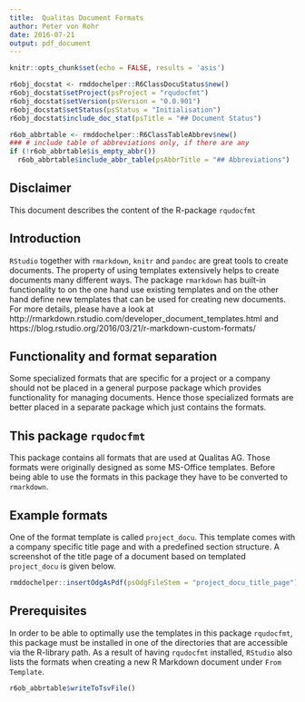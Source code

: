 ```yaml
---
title:  Qualitas Document Formats
author: Peter von Rohr
date: 2016-07-21
output: pdf_document
---
```


```r
knitr::opts_chunk$set(echo = FALSE, results = 'asis')
```

```r
r6obj_docstat <- rmddochelper::R6ClassDocuStatus$new()
r6obj_docstat$setProject(psProject = "rqudocfmt")
r6obj_docstat$setVersion(psVersion = "0.0.901")
r6obj_docstat$setStatus(psStatus = "Initialisation")
r6obj_docstat$include_doc_stat(psTitle = "## Document Status")
```


```r
r6ob_abbrtable <- rmddochelper::R6ClassTableAbbrev$new()
### # include table of abbreviations only, if there are any
if (!r6ob_abbrtable$is_empty_abbr())
  r6ob_abbrtable$include_abbr_table(psAbbrTitle = "## Abbreviations")
```

## Disclaimer
This document describes the content of the R-package `rqudocfmt`


## Introduction
`RStudio` together with `rmarkdown`, `knitr` and `pandoc` are great tools to create documents. The property of using templates extensively helps to create documents many different ways. The package `rmarkdown` has built-in functionality to on the one hand use existing templates and on the other hand define new templates that can be used for creating new documents. For more details, please have a look at http://rmarkdown.rstudio.com/developer_document_templates.html and https://blog.rstudio.org/2016/03/21/r-markdown-custom-formats/


## Functionality and format separation
Some specialized formats that are specific for a project or a company should not be placed in a general purpose package which provides functionality for managing documents. Hence those specialized formats are better placed in a separate package which just contains the formats. 


## This package `rqudocfmt`
This package contains all formats that are used at Qualitas AG. Those formats were originally designed as some MS-Office templates. Before being able to use the formats in this package they have to be converted to `rmarkdown`. 


## Example formats
One of the format template is called `project_docu`. This template comes with a company specific title page and with a predefined section structure. A screenshot of the title page of a document based on templated `project_docu` is given below.

```r
rmddochelper::insertOdgAsPdf(psOdgFileStem = "project_docu_title_page")
```


## Prerequisites
In order to be able to optimally use the templates in this package `rqudocfmt`, this package must be installed in one of the directories that are accessible via the R-library path. As a result of having `rqudocfmt` installed, `RStudio` also lists the formats when creating a new R Markdown document under `From Template`.





```r
r6ob_abbrtable$writeToTsvFile()
```
<!-- END of document                 -- 
  -- Below this must not be anything --> 
